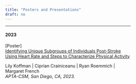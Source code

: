 ```yaml
---
title: "Posters and Presentations"
draft: no
---
```



<div id=content>
<section class=blueish>
<div class=container id=posters style=width:80%>
<div class=row>
<div class=col style=text-align:left>
<hr class=year>
<h4 class=year>2023</h4>
<span class=type>[Poster] </span>
<div class="row align-items-end">
<div class=col-auto>
<a href=https://apta.confex.com/apta/csm2023/meetingapp.cgi/Paper/37329 target=_blank>Identifying Unique Subgroups of Individuals Post-Stroke Using Heart Rate and Steps to Characterize Physical Activity</a>
<div>
Lily Koffman
| Ciprian Crainiceanu
| Ryan Roemmich
| Margaret French 
<br>
<em>APTA-CSM, San Diego, CA, 2023.</em>
</div>
</div>
<br><br><br>
<script async src=https://badge.dimensions.ai/badge.js></script>
<style>.footer{color:#fff}</style>
</section>
